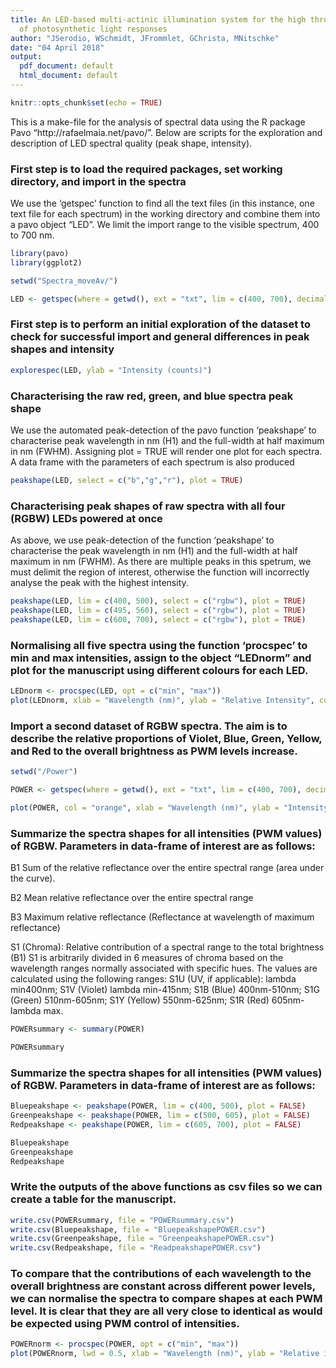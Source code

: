 ```yaml
---
title: An LED-based multi-actinic illumination system for the high throughput study
  of photosynthetic light responses
author: "JSerodio, WSchmidt, JFrommlet, GChrista, MNitschke"
date: "04 April 2018"
output:
  pdf_document: default
  html_document: default
---
```


```r
knitr::opts_chunk$set(echo = TRUE)
```

This is a make-file for the analysis of spectral data using the R package Pavo "http://rafaelmaia.net/pavo/". Below are scripts for the exploration and description of LED spectral quality (peak shape, intensity).

### First step is to load the required packages, set working directory, and import in the spectra

We use the 'getspec' function to find all the text files (in this instance, one text file for each spectrum) in the working directory and combine them into a pavo object "LED". We limit the import range to the visible spectrum, 400 to 700 nm.

```r
library(pavo)
library(ggplot2)

setwd("Spectra_moveAv/")

LED <- getspec(where = getwd(), ext = "txt", lim = c(400, 700), decimal = ".", subdir = FALSE, subdir.names = FALSE, fast = TRUE)
```

### First step is to perform an initial exploration of the dataset to check for successful import and general differences in peak shapes and intensity

```r
explorespec(LED, ylab = "Intensity (counts)")
```

### Characterising the raw red, green, and blue spectra peak shape

We use the automated peak-detection of the pavo function 'peakshape' to characterise peak wavelength in nm (H1) and the full-width at half maximum in nm (FWHM). Assigning plot = TRUE will render one plot for each spectra. A data frame with the parameters of each spectrum is also produced

```r
peakshape(LED, select = c("b","g","r"), plot = TRUE)

```

### Characterising peak shapes of raw spectra with all four (RGBW) LEDs powered at once

As above, we use peak-detection of the function 'peakshape' to characterise the peak wavelength in nm (H1) and the full-width at half maximum in nm (FWHM). As there are multiple peaks in this spetrum, we must delimit the region of interest, otherwise the function will incorrectly analyse the peak with the highest intensity.

```r
peakshape(LED, lim = c(400, 500), select = c("rgbw"), plot = TRUE)
peakshape(LED, lim = c(495, 560), select = c("rgbw"), plot = TRUE)
peakshape(LED, lim = c(600, 700), select = c("rgbw"), plot = TRUE)
```

### Normalising all five spectra using the function 'procspec' to min and max intensities, assign to the object "LEDnorm" and plot for the manuscript using different colours for each LED.

```r
LEDnorm <- procspec(LED, opt = c("min", "max"))
plot(LEDnorm, xlab = "Wavelength (nm)", ylab = "Relative Intensity", col = c("blue","green","red","orange","grey"), lwd = 2)
```

### Import a second dataset of RGBW spectra. The aim is to describe the relative proportions of Violet, Blue, Green, Yellow, and Red to the overall brightness as PWM levels increase.

```r
setwd("/Power")

POWER <- getspec(where = getwd(), ext = "txt", lim = c(400, 700), decimal = ".", subdir = FALSE, subdir.names = FALSE, fast = TRUE)

plot(POWER, col = "orange", xlab = "Wavelength (nm)", ylab = "Intensity (counts)")

```

### Summarize the spectra shapes for all intensities (PWM values) of RGBW. Parameters in data-frame of interest are as follows:

B1 Sum of the relative reflectance over the entire spectral range (area under the
curve).

B2 Mean relative reflectance over the entire spectral range

B3 Maximum relative reflectance (Reflectance at wavelength of maximum reflectance)

S1 (Chroma): Relative contribution of a spectral range to the total brightness (B1) S1 is arbitrarily divided in 6 measures of chroma based on the wavelength ranges normally associated with specific hues. The values are calculated using the following ranges: S1U (UV, if applicable): lambda min400nm; S1V (Violet) lambda min-415nm; S1B (Blue) 400nm-510nm; S1G (Green) 510nm-605nm; S1Y (Yellow) 550nm-625nm; S1R (Red) 605nm-lambda max.

```r
POWERsummary <- summary(POWER)

POWERsummary

```

### Summarize the spectra shapes for all intensities (PWM values) of RGBW. Parameters in data-frame of interest are as follows:

```r
Bluepeakshape <- peakshape(POWER, lim = c(400, 500), plot = FALSE)
Greenpeakshape <- peakshape(POWER, lim = c(500, 605), plot = FALSE)
Redpeakshape <- peakshape(POWER, lim = c(605, 700), plot = FALSE)

Bluepeakshape
Greenpeakshape
Redpeakshape
```

### Write the outputs of the above functions as csv files so we can create a table for the manuscript.

```r
write.csv(POWERsummary, file = "POWERsummary.csv")
write.csv(Bluepeakshape, file = "BluepeakshapePOWER.csv")
write.csv(Greenpeakshape, file = "GreenpeakshapePOWER.csv")
write.csv(Redpeakshape, file = "ReadpeakshapePOWER.csv")
```

### To compare that the contributions of each wavelength to the overall brightness are constant across different power levels, we can normalise the spectra to compare shapes at each PWM level. It is clear that they are all very close to identical as would be expected using PWM control of intensities.


```r
POWERnorm <- procspec(POWER, opt = c("min", "max"))
plot(POWERnorm, lwd = 0.5, xlab = "Wavelength (nm)", ylab = "Relative intensity (%)", col = c("blue","green","red","grey","orange", "black", "pink"))
```



